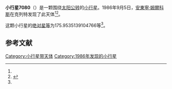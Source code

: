 {{Infobox planet
| bgcolour = #FFFFC0
| name = 7080
| symbol = 
| image = 
| caption = 
| discovery = yes
| discovery_ref = 
| discoverer = [[安東寧·姆爾科斯|安東寧·姆爾科斯]]
| discovery_site = [[克列特|克列特]] 
| discovered = 1986年9月5日
| designations = yes
| mp_name = 
| named_after = 
| alt_names = 1986 RS1/ 1979 OE11
| mp_category = [[主带小行星|主带小行星]]
| orbit_ref = <ref name="a">[http://ssd.jpl.nasa.gov/sbdb.cgi?sstr=7080 7080] {{Wayback|url=http://ssd.jpl.nasa.gov/sbdb.cgi?sstr=7080 |date=20201124023058 }}，小行星數據庫瀏覽器（JPL Small-Body Database Browser）－[[美國國家航空航天局|美國國家航空航天局]]喷气推进实验室</ref>
| epoch = 2456400.5 (2013年4月18日更新)
| aphelion = {{convert|2.723681440980085|AU|km|3|abbr=on|lk=out}}
| perihelion = {{convert|1.820938582158402|AU|km|3|abbr=on}}
| semimajor = {{convert|2.272310011569244|AU|km|3|abbr=on}}
| eccentricity = 0.198639898
| period = 1251.1224 [[日|日]]<br />3.43[[儒略年|儒略年]]
| avg_speed = 
| inclination = 5.977874065681619
| asc_node = 163.4826598562653
| mean_anomaly = 
| arg_peri = 175.9535139104766
| satellites = 
| physical_characteristics = yes
| dimensions = 
| mass = 
| density = 
| surface_grav = 
| escape_velocity = 
| sidereal_day = 
| axial_tilt = 
| pole_ecliptic_lat = 
| pole_ecliptic_lon = 
| albedo = 
| temperatures= 
| temp_name1 = 
| mean_temp_1 = 
| max_temp_1 = 
| temp_name2 = 
| max_temp_2 = 
| spectral_type = 
| abs_magnitude = 175.9535139104766
}}

'''小行星7080'''（{{lang-en|7080}}）是一颗围绕[[太阳|太阳]][[公转|公转]]的[[小行星|小行星]]。1986年9月5日，[[安東寧·姆爾科斯|安東寧·姆爾科斯]]在克列特发现了此天体<ref name="a" /><ref>{{cite news|title=小行星列表|url=http://cfa-www.harvard.edu/iau/lists/NumberedMPs.txt|accessdate=2013-07-08|newspaper=哈佛大学|archive-date=2008-05-17|archive-url=https://web.archive.org/web/20080517010638/http://cfa-www.harvard.edu/iau/lists/NumberedMPs.txt|dead-url=no}}</ref>。

这颗小行星的[[绝对星等|绝对星等]]为175.9535139104766等<ref name="a" />。

==参考文献==
{{reflist}}
{{Minor Planet Number|[[小行星7079|小行星7079]]|[[小行星7081|小行星7081]]}}

{{小天体}}

[[Category:小行星带天体|Category:小行星带天体]]
[[Category:1986年发现的小行星|Category:1986年发现的小行星]]

{{asteroid-stub}}